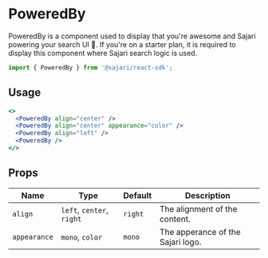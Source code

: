 
<SEO title="PoweredBy" description="PoweredBy is a component used to display who is powering your search UI. " />

# PoweredBy

PoweredBy is a component used to display that you're awesome and Sajari powering your search UI 💪. If you're on a starter plan, it is required to display this component where Sajari search logic is used.

```js
import { PoweredBy } from '@sajari/react-sdk';
```

## Usage

```jsx
<>
  <PoweredBy align="center" />
  <PoweredBy align="center" appearance="color" />
  <PoweredBy align="left" />
  <PoweredBy />
</>
```

## Props

| Name         | Type                      | Default | Description                       |
| ------------ | ------------------------- | ------- | --------------------------------- |
| `align`      | `left`, `center`, `right` | `right` | The alignment of the content.     |
| `appearance` | `mono`, `color`           | `mono`  | The apperance of the Sajari logo. |
